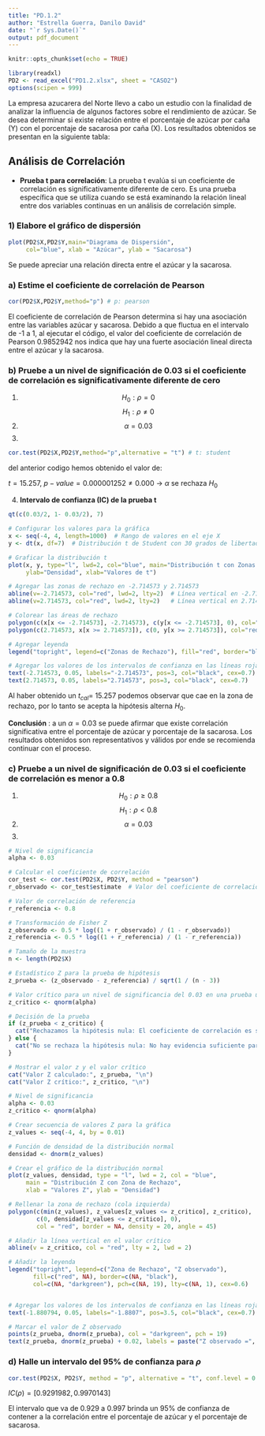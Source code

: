 ```yaml
---
title: "PD.1.2"
author: "Estrella Guerra, Danilo David"
date: "`r Sys.Date()`"
output: pdf_document
---
```


```r
knitr::opts_chunk$set(echo = TRUE)

library(readxl)
PD2 <- read_excel("PD1.2.xlsx", sheet = "CASO2")
options(scipen = 999)
```

La empresa azucarera del Norte llevo a cabo un estudio con la finalidad de analizar la influencia de algunos factores sobre el rendimiento de azúcar. Se desea determinar si existe relación entre el porcentaje de azúcar por caña (Y) con el porcentaje de sacarosa por caña (X). Los resultados obtenidos se presentan en la siguiente tabla:


## **Análisis de Correlación**  

- **Prueba t para correlación**: La prueba t evalúa si un coeficiente de correlación es significativamente diferente de cero. Es una prueba específica que se utiliza cuando se está examinando la relación lineal entre dos variables continuas en un análisis de correlación simple.

### 1) **Elabore el gráfico de dispersión**

```r

plot(PD2$X,PD2$Y,main="Diagrama de Dispersión",
     col="blue", xlab = "Azúcar", ylab = "Sacarosa")

```

Se puede apreciar una relación directa entre el azúcar y la sacarosa.

\newpage

### a) **Estime el coeficiente de correlación de Pearson**

```r
cor(PD2$X,PD2$Y,method="p") # p: pearson 

```
El coeficiente de correlación de Pearson determina si hay una asociación entre las variables azúcar y sacarosa. Debido a que fluctua en el intervalo de -1 a 1, al ejecutar el código, el valor del coeficiente de correlación de Pearson 0.9852942 nos indica que hay una fuerte asociación lineal directa entre el azúcar y la sacarosa.  

### b) **Pruebe a un nivel de significación de 0.03 si el coeficiente de correlación es significativamente diferente de cero**

1) 
 $$H_{0} : \rho = 0$$
 $$H_{1} : \rho \neq 0 $$
 2) 
 $$\alpha = 0.03$$
 3) 
 
```r
cor.test(PD2$X,PD2$Y,method="p",alternative = "t") # t: student
```
 
 del anterior codigo hemos obtenido el valor de:  
 
 $t= 15.257$, $p-value = 0.000001252 \neq 0.000$ $\to$ $\alpha$  se rechaza $H_{0}$
 
 \newpage
 
 
 4) **Intervalo de confianza (IC) de la prueba t**  
 
```r
qt(c(0.03/2, 1- 0.03/2), 7)
```  
```r
# Configurar los valores para la gráfica
x <- seq(-4, 4, length=1000)  # Rango de valores en el eje X
y <- dt(x, df=7)  # Distribución t de Student con 30 grados de libertad

# Graficar la distribución t
plot(x, y, type="l", lwd=2, col="blue", main="Distribución t con Zonas de Rechazo",
     ylab="Densidad", xlab="Valores de t")

# Agregar las zonas de rechazo en -2.714573 y 2.714573
abline(v=-2.714573, col="red", lwd=2, lty=2)  # Línea vertical en -2.714573
abline(v=2.714573, col="red", lwd=2, lty=2)   # Línea vertical en 2.714573

# Colorear las áreas de rechazo
polygon(c(x[x <= -2.714573], -2.714573), c(y[x <= -2.714573], 0), col="red", border=NA)
polygon(c(2.714573, x[x >= 2.714573]), c(0, y[x >= 2.714573]), col="red", border=NA)

# Agregar leyenda
legend("topright", legend=c("Zonas de Rechazo"), fill="red", border="black", cex = 0.6)

# Agregar los valores de los intervalos de confianza en las líneas rojas
text(-2.714573, 0.05, labels="-2.714573", pos=3, col="black", cex=0.7)
text(2.714573, 0.05, labels="2.714573", pos=3, col="black", cex=0.7)
```  
Al haber obtenido un $t_{cal}$= 15.257 podemos observar que cae en la zona de rechazo, por lo tanto se acepta la hipótesis alterna $H_{0}$.
 
 
 
 **Conclusión** : a un $\alpha = 0.03$ se puede afirmar que existe correlación significativa entre el porcentaje de azúcar y porcentaje de la sacarosa. Los resultados obtenidos son representativos y válidos por ende se recomienda continuar con el proceso.  
 
### c) **Pruebe a un nivel de significación de 0.03 si el coeficiente de correlación es menor a 0.8**  
 
 1) 
 $$H_{0} : \rho \geq 0.8$$
 $$H_{1} : \rho < 0.8 $$
 2) 
 $$\alpha = 0.03$$
 3)
 
```r
# Nivel de significancia
alpha <- 0.03

# Calcular el coeficiente de correlación
cor_test <- cor.test(PD2$X, PD2$Y, method = "pearson")
r_observado <- cor_test$estimate  # Valor del coeficiente de correlación observado

# Valor de correlación de referencia
r_referencia <- 0.8

# Transformación de Fisher Z
z_observado <- 0.5 * log((1 + r_observado) / (1 - r_observado))
z_referencia <- 0.5 * log((1 + r_referencia) / (1 - r_referencia))

# Tamaño de la muestra
n <- length(PD2$X)

# Estadístico Z para la prueba de hipótesis
z_prueba <- (z_observado - z_referencia) / sqrt(1 / (n - 3))

# Valor crítico para un nivel de significancia del 0.03 en una prueba unilateral (cola izquierda)
z_critico <- qnorm(alpha)

# Decisión de la prueba
if (z_prueba < z_critico) {
  cat("Rechazamos la hipótesis nula: El coeficiente de correlación es significativamente menor que 0.8.\n")
} else {
  cat("No se rechaza la hipótesis nula: No hay evidencia suficiente para afirmar que el coeficiente de correlación es menor que 0.8.\n")
}

# Mostrar el valor z y el valor crítico
cat("Valor Z calculado:", z_prueba, "\n")
cat("Valor Z crítico:", z_critico, "\n")


``` 

```r
# Nivel de significancia
alpha <- 0.03
z_critico <- qnorm(alpha)

# Crear secuencia de valores Z para la gráfica
z_values <- seq(-4, 4, by = 0.01)

# Función de densidad de la distribución normal
densidad <- dnorm(z_values)

# Crear el gráfico de la distribución normal
plot(z_values, densidad, type = "l", lwd = 2, col = "blue",
     main = "Distribución Z con Zona de Rechazo",
     xlab = "Valores Z", ylab = "Densidad")

# Rellenar la zona de rechazo (cola izquierda)
polygon(c(min(z_values), z_values[z_values <= z_critico], z_critico),
        c(0, densidad[z_values <= z_critico], 0),
        col = "red", border = NA, density = 20, angle = 45)

# Añadir la línea vertical en el valor crítico
abline(v = z_critico, col = "red", lty = 2, lwd = 2)

# Añadir la leyenda
legend("topright", legend=c("Zona de Rechazo", "Z observado"),
       fill=c("red", NA), border=c(NA, "black"),
       col=c(NA, "darkgreen"), pch=c(NA, 19), lty=c(NA, 1), cex=0.6)  


# Agregar los valores de los intervalos de confianza en las líneas rojas
text(-1.880794, 0.05, labels="-1.8807", pos=3.5, col="black", cex=0.7)

# Marcar el valor de Z observado
points(z_prueba, dnorm(z_prueba), col = "darkgreen", pch = 19)
text(z_prueba, dnorm(z_prueba) + 0.02, labels = paste("Z observado =", round(z_prueba, 2)), pos = 3, cex = 0.5)

```


### d) **Halle un intervalo del 95% de confianza para $\rho$**  


```r
cor.test(PD2$X, PD2$Y, method = "p", alternative = "t", conf.level = 0.95)$conf
```

$IC(\rho) = [0.9291982, 0.9970143]$  

El intervalo que va de 0.929 a 0.997 brinda un 95% de confianza de contener a la correlación entre el porcentaje de azúcar y el porcentaje de sacarosa.
 
 
 









